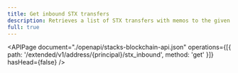 ```yaml
---
title: Get inbound STX transfers
description: Retrieves a list of STX transfers with memos to the given principal.
full: true
---
```


<APIPage
  document="./openapi/stacks-blockchain-api.json"
  operations={[{ path: '/extended/v1/address/{principal}/stx_inbound', method: 'get' }]}
  hasHead={false}
/>
